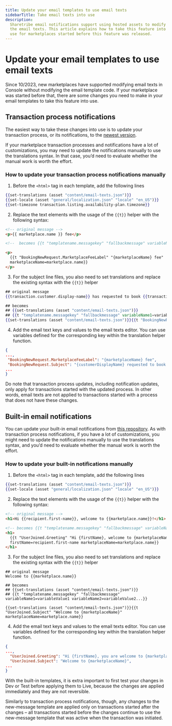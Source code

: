 ```yaml
---
title: Update your email templates to use email texts
sidebarTitle: Take email texts into use
description:
  Sharetribe email notifications support using hosted assets to modify
  the email texts. This article explains how to take this feature into
  use for marketplaces started before this feature was released.
---
```



# Update your email templates to use email texts

<Callout type="info">
  Since 10/2023, new marketplaces have supported modifying email texts in
  Console without modifying the email template code. If your marketplace was
  started before that, there are some changes you need to make in your email
  templates to take this feature into use.
</Callout>

## Transaction process notifications

The easiest way to take these changes into use is to update your
transaction process, or its notifications, to the
[newest version](https://github.com/sharetribe/web-template/tree/main/ext/transaction-processes).

If your marketplace transaction processes and notifications have a lot
of customizations, you may need to update the notifications manually to
use the translations syntax. In that case, you’d need to evaluate
whether the manual work is worth the effort.

### How to update your transaction process notifications manually

1. Before the `<html>` tag in each template, add the following lines

```handlebars
{{set-translations (asset "content/email-texts.json")}}
{{set-locale (asset "general/localization.json" "locale" "en_US")}}
{{set-timezone transaction.listing.availability-plan.timezone}}
```

2. Replace the text elements with the usage of the `{{t}}` helper with
   the following syntax:

```html
<!-- original message -->
<p>{{ marketplace.name }} fee</p>

<!--  becomes {{t "templatename.messagekey" "fallbackmessage" variableName1=variableValue1 variableName2=variableValue2... }} -->

<p>
  {{t "BookingNewRequest.MarketplaceFeeLabel" "{marketplaceName} fee"
  marketplaceName=marketplace.name}}
</p>
```

3. For the subject line files, you also need to set translations and
   replace the existing syntax with the `{{t}}` helper

```handlebars
## original message
{{transaction.customer.display-name}} has requested to book {{transaction.listing.title}}

## becomes
## {{set-translations (asset "content/email-texts.json")}}
## {{t "templatename.messagekey" "fallbackmessage" variableName1=variableValue1 variableName2=variableValue2...}}
{{set-translations (asset "content/email-texts.json")}}{{t "BookingNewRequest.Subject" "{customerDisplayName} requested to book {listingTitle}" customerDisplayName=transaction.customer.display-name listingTitle=transaction.listing.title}}
```

4. Add the email text keys and values to the email texts editor. You can
   use variables defined for the corresponding key within the
   translation helper function.

```json
{
...,
 "BookingNewRequest.MarketplaceFeeLabel": "{marketplaceName} fee",
 "BookingNewRequest.Subject": "{customerDisplayName} requested to book {listingTitle}",
...
}
```

Do note that transaction process updates, including notification
updates, only apply for transactions started with the updated process.
In other words, email texts are not applied to transactions started with
a process that does not have these changes.

## Built-in email notifications

You can update your built-in email notifications from
[this repository](https://github.com/sharetribe/built-in-email-templates).
As with transaction process notifications, if you have a lot of
customizations, you might need to update the notifications manually to
use the translations syntax, and you’d need to evaluate whether the
manual work is worth the effort.

### How to update your built-in notifications manually

1. Before the `<html>` tag in each template, add the following lines

```handlebars
{{set-translations (asset "content/email-texts.json")}}
{{set-locale (asset "general/localization.json" "locale" "en_US")}}
```

2. Replace the text elements with the usage of the `{{t}}` helper with
   the following syntax:

```html
<!-- original message -->
<h1>Hi {{recipient.first-name}}, welcome to {{marketplace.name}}!</h1>

<!-- becomes {{t "templatename.messagekey" "fallbackmessage" variableName1=variableValue1 variableName2=variableValue2... }} -->
<h1>
  {{t "UserJoined.Greeting" "Hi {firstName}, welcome to {marketplaceName}!"
  firstName=recipient.first-name marketplaceName=marketplace.name}}
</h1>
```

3. For the subject line files, you also need to set translations and
   replace the existing syntax with the `{{t}}` helper

```
## original message
Welcome to {{marketplace.name}}

## becomes
## {{set-translations (asset "content/email-texts.json")}}
## {{t "templatename.messagekey" "fallbackmessage" variableName1=variableValue1 variableName2=variableValue2...}}

{{set-translations (asset "content/email-texts.json")}}{{t "UserJoined.Subject" "Welcome to {marketplaceName}" marketplaceName=marketplace.name}}
```

4. Add the email text keys and values to the email texts editor. You can
   use variables defined for the corresponding key within the
   translation helper function.

```json
{
...,
  "UserJoined.Greeting": "Hi {firstName}, you are welcome to {marketplaceName}!",
  "UserJoined.Subject": "Welcome to {marketplaceName}",
...
}
```

With the built-in templates, it is extra important to first test your
changes in Dev or Test before applying them to Live, because the changes
are applied immediately and they are not reversible.

Similarly to transaction process notifications, though, any changes to
the new-message template are applied only on transactions started after
the changes – all transactions started before the changes continue to
use the new-message template that was active when the transaction was
initiated.
